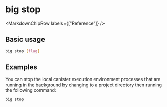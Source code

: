 
# big stop

<MarkdownChipRow labels={["Reference"]} />

## Basic usage

``` bash
big stop [flag]
```

## Examples

You can stop the local canister execution environment processes that are running in the background by changing to a project directory then running the following command:

``` bash
big stop
```